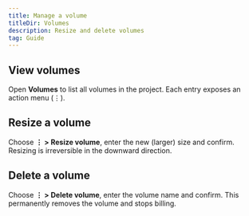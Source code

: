 ```yaml
---
title: Manage a volume
titleDir: Volumes
description: Resize and delete volumes
tag: Guide
---
```


## View volumes

Open **Volumes** to list all volumes in the project. Each entry exposes an action menu (⋮).

## Resize a volume

Choose **⋮ > Resize volume**, enter the new (larger) size and confirm. Resizing is irreversible in the downward direction.

## Delete a volume

Choose **⋮ > Delete volume**, enter the volume name and confirm. This permanently removes the volume and stops billing.

